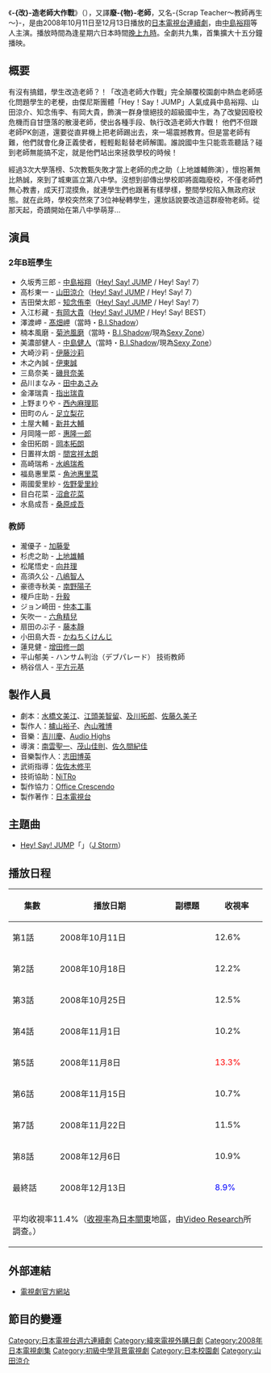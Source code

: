{{noteTA
|G1=JP Show
}}
{{unreferenced|time=2011-10-31T09:09:19+00:00}}
{{影集資訊
| 名稱                  = 改造老師大作戰
| 原名                  = スクラップ・ティーチャー〜教師再生〜
| 分類                  = [[電視連續劇|電視連續劇]]
| 國家                  = {{JPN}}
| 語言                  = [[日語|日語]]
| 集數                  = 全9集
| 拍攝地                = {{JPN}}
| 頻道                  = [[日本電視台|日本電視台]]
| 播出國家               = {{JPN}}
| 開始                  = 2008年10月11日
| 結束                  = 12月13日
| 編劇                  = [[水橋文美江|水橋文美江]]、[[江頭美智留|江頭美智留]]、[[及川拓郎|及川拓郎]]、[[佐藤久美子|佐藤久美子]]
| 製片人                = [[櫨山裕子|櫨山裕子]]、[[內山雅博|內山雅博]]
| 演出                  = [[中島裕翔|中島裕翔]]<br/>[[山田涼介|山田涼介]]<br/>[[知念侑李|知念侑李]]<br/>[[有岡大貴|有岡大貴]]
| 官方網站              = http://www.ntv.co.jp/scrap/
}}

《'''-{改}-造老師大作戰'''》（{{lang-ja|スクラップ・ティーチャー〜教師再生〜}}），又譯'''廢-{物}-老師'''，又名-{Scrap Teacher～教師再生～}-，是由2008年10月11日至12月13日播放的[[日本電視台|日本電視台]][[日本電視劇|連續劇]]，由[[中島裕翔|中島裕翔]]等人主演。播放時間為逢星期六日本時間[[日本電視台週六連續劇|晚上九時]]。全劇共九集，首集擴大十五分鐘播映。

== 概要 ==
有沒有搞錯，學生改造老師？！「改造老師大作戰」完全顛覆校園劇中熱血老師感化問題學生的老梗，由傑尼斯團體「Hey！Say！JUMP」人氣成員中島裕翔、山田涼介、知念侑李、有岡大貴，飾演一群身懷絕技的超級國中生，為了改變因廢校危機而自甘墮落的散漫老師，使出各種手段、執行改造老師大作戰！
他們不但跟老師PK劍道，還要從直昇機上把老師踢出去，來一場震撼教育。但是當老師有難，他們就會化身正義使者，輕輕鬆鬆替老師解圍。誰說國中生只能乖乖聽話？碰到老師無能搞不定，就是他們站出來拯救學校的時候！

經過3次大學落榜、5次教甄失敗才當上老師的虎之助（上地雄輔飾演），懷抱著無比熱誠，來到了城東區立第八中學。沒想到卻傳出學校即將面臨廢校，不僅老師們無心教書，成天打混摸魚，就連學生們也跟著有樣學樣，整間學校陷入無政府狀態。就在此時，學校突然來了3位神秘轉學生，還放話說要改造這群廢物老師。從那天起，奇蹟開始在第八中學萌芽…

==演員 ==
=== 2年B班學生 ===
*久坂秀三郎 - [[中島裕翔|中島裕翔]]（[[Hey!_Say!_JUMP|Hey! Say! JUMP]] / Hey! Say! 7） 
*高杉東一 - [[山田涼介|山田涼介]]（[[Hey!_Say!_JUMP|Hey! Say! JUMP]] / Hey! Say! 7） 
*吉田榮太郎  - [[知念侑李|知念侑李]]（[[Hey!_Say!_JUMP|Hey! Say! JUMP]] / Hey! Say! 7） 
*入江杉藏 - [[有岡大貴|有岡大貴]]（[[Hey!_Say!_JUMP|Hey! Say! JUMP]] / Hey! Say! BEST） 
*澤渡岬 - [[髙畑岬|髙畑岬]]（當時・[[B.I.Shadow|B.I.Shadow]]）
*楠本風磨 - [[菊池風磨|菊池風磨]]（當時・[[B.I.Shadow|B.I.Shadow]]/現為[[Sexy_Zone|Sexy Zone]]）
*美濃部健人 - [[中島健人|中島健人]]（當時・[[B.I.Shadow|B.I.Shadow]]/現為[[Sexy_Zone|Sexy Zone]]） 
*大崎沙莉  - [[伊藤沙莉|伊藤沙莉]]
*木之內誠 - [[伊東誠|伊東誠]]
*三島奈美  - [[磯貝奈美|磯貝奈美]]
*品川まなみ  - [[田中あさみ|田中あさみ]]
*金澤瑞貴 - [[指出瑞貴|指出瑞貴]]
*上野まりや  - [[西內麻理耶|西內麻理耶]]
*田町のん - [[足立梨花|足立梨花]]
*土屋大輔  - [[新井大輔|新井大輔]]
*月岡隆一郎 - [[惠隆一郎|惠隆一郎]]
*金田拓朗 - [[岡本拓朗|岡本拓朗]] 
*日置祥太朗 - [[間宮祥太朗|間宮祥太朗]] 
*高崎瑞希  - [[水嶋瑞希|水嶋瑞希]]
*福島惠里菜 - [[角池惠里菜|角池惠里菜]]
*兩國愛里紗 - [[佐野愛里紗|佐野愛里紗]]
*目白花菜 - [[沼倉花菜|沼倉花菜]]
*水島成吾 - [[桑原成吾|桑原成吾]]

=== 教師 ===
*瀧優子 - [[加藤愛|加藤愛]] 
*杉虎之助 - [[上地雄輔|上地雄輔]]
*松尾悟史 - [[向井理|向井理]]
*高須久公 - [[八嶋智人|八嶋智人]]
*豪德寺秋美 - [[南野陽子|南野陽子]]
*榎戶庄助 - [[升毅|升毅]]
*ジョン崎田 - [[仲本工事|仲本工事]]
*矢吹一 - [[六角精兒|六角精兒]]
*扇田のぶ子 - [[藤本靜|藤本靜]]
*小田島大吾 - [[かねちくけんじ|かねちくけんじ]]
*蓮見健 - [[增田修一朗|增田修一朗]]
*平山郁美 - ハンサム判治（デブパレード） 技術教師
*柄谷信人 - [[平方元基|平方元基]]
== 製作人員 ==
*劇本：[[水橋文美江|水橋文美江]]、[[江頭美智留|江頭美智留]]、[[及川拓郎|及川拓郎]]、[[佐藤久美子|佐藤久美子]]
*製作人：[[櫨山裕子|櫨山裕子]]、[[內山雅博|內山雅博]]
*音樂：[[吉川慶|吉川慶]]、[[Audio_Highs|Audio Highs]]
*導演：[[南雲聖一|南雲聖一]]、[[茂山佳則|茂山佳則]]、[[佐久間紀佳|佐久間紀佳]]
*音樂製作人：[[志田博英|志田博英]]
*武術指導：[[佐佐木修平|佐佐木修平]]
*技術協助：[[NiTRo|NiTRo]]
*製作協力：[[Office_Crescendo|Office Crescendo]]
*製作著作：[[日本電視台|日本電視台]]
== 主題曲 ==
*[[Hey!_Say!_JUMP|Hey! Say! JUMP]]「{{lang|ja|真夜中のシャドーボーイ}}」（[[J_Storm|J Storm]]）

==播放日程==
{| class="wikitable" style="text-align:center"
!集數!!播放日期!!副標題!!收視率
|-
|第1話||2008年10月11日||{{lang|ja|ダメ教師VSスーパー中学生}}||12.6%
|-
|第2話||2008年10月18日||{{lang|ja|万引きの罪! 教師の罰!}}||12.2%
|-
|第3話||2008年10月25日||{{lang|ja|学校裏サイト涙の書き込み}}||12.5%
|-
|第4話||2008年11月1日||{{lang|ja|最弱ランナー涙のゴール}}||10.2%
|-
|第5話||2008年11月8日||{{lang|ja|私は勝ち組! お局女教師に喝!}}||<font color=red>13.3%
|-
|第6話||2008年11月15日||{{lang|ja|疑惑の生徒会選挙に喝!}}||10.7%
|-
|第7話||2008年11月22日||{{lang|ja|教師失格?! 恋のおまじない}}||11.5%
|-
|第8話||2008年12月6日||{{lang|ja|教師救出!白馬に乗った中学生}}||10.9%
|-
|最終話||2008年12月13日||{{lang|ja|さよなら スーパー中学生}}||<font color=blue>8.9%
|-
!colspan="4"|平均收視率11.4%（[[收視率|收視率]]為[[日本|日本]][[关东地方|關東]]地區，由[[Video_Research|Video Research]]所調查。）
|}

== 外部連結 ==
* [http://www.ntv.co.jp/scrap/ 電視劇官方網站] {{Wayback|url=http://www.ntv.co.jp/scrap/ |date=20110919102857 }}

== 節目的變遷 ==
{{電視節目的變遷|
電視台={{JPN}}[[日本電視台|日本電視台]]|
播放檔次=[[日本電視台週六連續劇|日本電視台週六連續劇]]|
節目名稱=改造老師大作戰<br>（2008.10.11 - 2008.12.13）|
上一節目=[[暴走兄妹|暴走兄妹]]<br>（2008.7.12 - 2008.9.20）|
下一節目=[[守財奴|守財奴]]<br>（2009.1.17 - 2009.3.14）|
}}
{{電視節目的變遷|
電視台={{flagicon|Taiwan}} [[緯來日本台|緯來日本台]] |
播放檔次=週一至週五 每晚8點|
節目名稱=-{改造老師大作戰}-<br>（2009.9.3 - 2009.9.15）|
上一節目=-{[[極道鮮師|極道鮮師]]3}-<br>（2009.8.21 - 2009.9.2）|
下一節目=-{[[東大特訓班|東大特訓班]]}-<br>（2009.9.16 - 2009.9.30）|
}}

{{日本電視台週六連續劇}}
{{DEFAULTSORT:Scrap Teacher}}
[[Category:日本電視台週六連續劇|Category:日本電視台週六連續劇]]
[[Category:緯來電視外購日劇|Category:緯來電視外購日劇]]
[[Category:2008年日本電視劇集|Category:2008年日本電視劇集]]
[[Category:初級中學背景電視劇|Category:初級中學背景電視劇]]
[[Category:日本校園劇|Category:日本校園劇]]
[[Category:山田涼介|Category:山田涼介]]